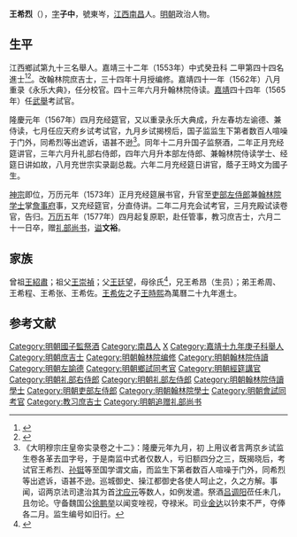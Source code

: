 {{Otheruses|other=名为王子中的其他人物|王子中}}
{{明清人物信息框
| 姓名 = 王希烈
| 原名 =
| 圖片名稱= 
| 圖片大小 =
| 圖片說明 = 
| 最高職務 =
| 國家 = 大明 
| 爵位 =
| 籍貫 = 江西臨川縣
| 族裔 = 
| 字號 = 字子忠，號東岑
| 諡號 = 文裕
| 出生日期 = 辛巳十一月初十日
| 出生地點 = 
| 逝世日期 = 萬曆五年（1577年） 
| 逝世地點 =
| 墓葬 =
| 配偶 = 娶李氏，贈孺人；继娶戴氏，封孺人
| 親屬 = （子）王時文
| 出身 =
* 嘉靖十九年庚子科舉人
* 嘉靖三十二年癸丑科進士出身
| 經歷 =
| 著作 =  
}}
'''王希烈'''（{{bd|？||1577年||Wang王}}），[[表字|字]]'''子中'''，號東岑，[[江西|江西]][[南昌|南昌]]人。[[明朝|明朝]]政治人物。

== 生平 ==
江西鄉試第九十三名舉人。嘉靖三十二年（1553年）中式癸丑科<!---會試第二百五十八名--->二甲第四十四名進士<ref>{{Cite book|title=《皇明贡举考》卷五|author=[[张朝瑞|张朝瑞]]|publisher=《续修四库全书》史部第828册|year=|isbn=|location=|pages=}}</ref><ref>{{Cite book|title=贡举志五种 上|author=鲁小俊，江俊伟著|publisher=武汉大学出版社|year=2009|isbn=978-7-307-07043-1|location=武汉|pages=}}</ref>。改翰林院庶吉士，三十四年十月授编修。嘉靖四十一年（1562年）八月重录《永乐大典》，任分校官。四十三年六月升翰林院侍读。[[嘉靖|嘉靖]]四十四年（1565年）任[[武舉|武舉]]考試官。

隆慶元年（1567年）四月充经筵官，又以重录永乐大典成，升左春坊左谕德、兼侍读，七月任应天府乡试考试官，九月乡试揭榜后，国子监监生下第者数百人喧噪于门外，同希烈等出遮诉，语甚不逊<ref>《大明穆宗庄皇帝实录卷之十二》：隆慶元年九月，初 上用议者言两京乡试监生卷各革去皿字号，于是南监中式者仅数人，亏旧额四分之三，既揭晓后，考试官王希烈、[[孙铤|孙铤]]等至国学谓文庙，而监生下第者数百人喧噪于门外，同希烈等出遮诉，语甚不逊。巡城御史、操江都御史各使人呵止之，久之方解。事闻，诏两京法司逮治其为首[[沈应元|沈应元]]等数人，如例发遣。祭酒[[吕调阳|吕调阳]]莅任未几，且勿论。守备魏国公[[徐鹏举|徐鹏举]]以闻变唑视，夺禄米。司业[[金达|金达]]以钤束不严，夺俸各二月。监生编号如旧行。</ref>。同年十二月升国子监祭酒，二年正月充经筵讲官，三年六月升礼部右侍郎，四年六月升本部左侍郎、兼翰林院侍读学士、经筵日讲如故，八月充世宗实录副总裁。六年二月充经筵日讲官，蔭子王時文为國子生。

[[明神宗|神宗]]即位，万历元年（1573年）正月充经筵展书官，升官至[[吏部左侍郎|吏部左侍郎]]兼[[翰林院|翰林院]][[学士|学士]]掌[[詹事府|詹事府]]事，又充经筵官，分直侍讲。二年二月充会试考官，三月充殿试读卷官，告归。[[万历|万历]]五年（1577年）四月起复原职，赴任管事，教习庶吉士，六月二十一日卒，赠[[礼部尚书|礼部尚书]]，[[谥|谥]]'''文裕'''。

== 家族 ==
曾祖[[王紹肅|王紹肅]]；祖父[[王崇禎|王崇禎]]；父[[王廷望|王廷望]]，母徐氏<ref>{{Cite book|title=天一阁藏明代科举录选刊 登科录 点校本|author=龚延明主编|publisher=宁波出版社|year=2016|isbn=978-7-5526-2320-8|location=宁波|pages=|quote=《天一閣藏明代科舉錄選刊.登科錄》之《嘉靖三十二年癸丑科登科錄》}}</ref>，兄王希昂（生员）；弟王希周、王希程、王希张、王希佐。[[王希佐|王希佐]]之子[[王時熙|王時熙]]為萬曆二十九年進士。

==参考文献==
{{reflist}}

{{嘉靖三十二年癸丑科殿試金榜}}

{{DEFAULTSORT:Wang王}}

[[Category:明朝國子監祭酒|Category:明朝國子監祭酒]]
[[Category:南昌人|Category:南昌人]]
[[Category:王姓|X]]
[[Category:嘉靖十九年庚子科舉人|Category:嘉靖十九年庚子科舉人]]
[[Category:明朝庶吉士|Category:明朝庶吉士]]
[[Category:明朝翰林院编修|Category:明朝翰林院编修]]
[[Category:明朝翰林院侍讀|Category:明朝翰林院侍讀]]
[[Category:明朝左諭德|Category:明朝左諭德]]
[[Category:明朝鄉試同考官|Category:明朝鄉試同考官]]
[[Category:明朝經筵講官|Category:明朝經筵講官]]
[[Category:明朝礼部右侍郎|Category:明朝礼部右侍郎]]
[[Category:明朝礼部左侍郎|Category:明朝礼部左侍郎]]
[[Category:明朝翰林院侍讀學士|Category:明朝翰林院侍讀學士]]
[[Category:明朝吏部左侍郎|Category:明朝吏部左侍郎]]
[[Category:明朝翰林院學士|Category:明朝翰林院學士]]
[[Category:明朝會試同考官|Category:明朝會試同考官]]
[[Category:教习庶吉士|Category:教习庶吉士]]
[[Category:明朝追赠礼部尚书|Category:明朝追赠礼部尚书]]